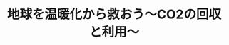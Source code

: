 ﻿---
title: "地球を温暖化から救おう～CO2の回収と利用～"
category: "物質理工学院"
vol: 23
interviewee: "小出・太田口 "
url: ""
tags: []
pdf: "23-1.pdf"
career: ""
preface: "産業革命以降、大気中の二酸化炭素の濃度が高くなり続けていることはみなさんも知っているだろう。今この瞬間にも莫大な量のCO2が放出されている。CO2による気温の上昇は将来私たちの生活環境を大きく変えてしまうかもしれない。私たちの地球環境を守るためにも、CO2を取り除く技術が必要となるのである。今回、大気中に排出されるCO2を工場排気から取り除く方法、そしてCO2の資源化についての研究を進めておられる、小出・太田口を訪ねてみた。"
---
